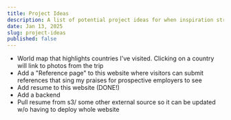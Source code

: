 ```yaml
---
title: Project Ideas
description: A list of potential project ideas for when inspiration strikes.
date: Jan 13, 2025
slug: project-ideas
published: false
---
```


- World map that highlights countries I've visited. Clicking on a country will link to photos from the trip
- Add a "Reference page" to this website where visitors can submit references that sing my praises for prospective employers to see
- Add resume to this website (DONE!)
- Add a backend
- Pull resume from s3/ some other external source so it can be updated w/o having to deploy whole website
